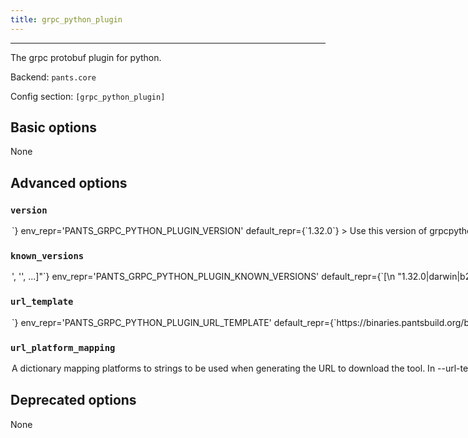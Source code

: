 ```yaml
---
title: grpc_python_plugin
---
```



---

The grpc protobuf plugin for python.

Backend: <span className="color--primary">`pants.core`</span>

Config section: <span className="color--primary">`[grpc_python_plugin]`</span>

<span className={styles.options}>

## Basic options
None

## Advanced options

### `version`

<Option
  cli_repr={`--grpc_python_plugin-version=<str>`}
  env_repr='PANTS_GRPC_PYTHON_PLUGIN_VERSION'
  default_repr={`1.32.0`}
>
Use this version of grpcpythonplugin.
</Option>

### `known_versions`

<Option
  cli_repr={`--grpc_python_plugin-known-versions="['<str>', '<str>', ...]"`}
  env_repr='PANTS_GRPC_PYTHON_PLUGIN_KNOWN_VERSIONS'
  default_repr={`[\n  "1.32.0|darwin|b2db586656463841aa2fd4aab34fb6bd3ef887b522d80e4f2f292146c357f533|6215304",\n  "1.32.0|linux |1af99df9bf733c17a75cbe379f3f9d9ff1627d8a8035ea057c3c78575afe1687|4965728"\n]`}
>

Known versions to verify downloads against.

Each element is a pipe-separated string of `version|platform|sha256|length`, where:

  - `version` is the version string
  - `platform` is one of [darwin,linux],
  - `sha256` is the 64-character hex representation of the expected sha256
```
digest of the download file, as emitted by `shasum -a 256`
```

  - `length` is the expected length of the download file in bytes

E.g., `3.1.2|darwin|6d0f18cd84b918c7b3edd0203e75569e0c7caecb1367bbbe409b44e28514f5be|42813`.

Values are space-stripped, so pipes can be indented for readability if necessary.
</Option>

### `url_template`

<Option
  cli_repr={`--grpc_python_plugin-url-template=<str>`}
  env_repr='PANTS_GRPC_PYTHON_PLUGIN_URL_TEMPLATE'
  default_repr={`https://binaries.pantsbuild.org/bin/grpc_python_plugin/{version}/{platform}/x86_64/grpc_python_plugin`}
>
URL to download the tool, either as a single binary file or a compressed file (e.g. zip file). You can change this to point to your own hosted file, e.g. to work with proxies. Use `{version}` to have the value from --version substituted, and `{platform}` to have a value from --url-platform-mapping substituted in, depending on the current platform. For example, https://github.com/.../protoc-{version}-{platform}.zip.
</Option>

### `url_platform_mapping`

<Option
  cli_repr={`--grpc_python_plugin-url-platform-mapping="{'key1': val1, 'key2': val2, ...}"`}
  env_repr='PANTS_GRPC_PYTHON_PLUGIN_URL_PLATFORM_MAPPING'
  default_repr={`{\n  "darwin": "macos",\n  "linux": "linux"\n}`}
>
A dictionary mapping platforms to strings to be used when generating the URL to download the tool. In --url-template, anytime the `{platform}` string is used, Pants will determine the current platform, and substitute `{platform}` with the respective value from your dictionary. For example, if you define `{"darwin": "apple-darwin", "linux": "unknown-linux"}, and run Pants on Linux, then `{platform}` will be substituted in the --url-template option with unknown-linux.
</Option>

## Deprecated options

None

</span>